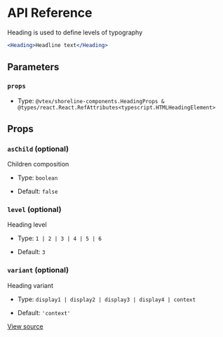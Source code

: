 # API Reference

Heading is used to define levels of typography

```jsx
<Heading>Headline text</Heading>
```

## Parameters

### `props`

- Type: `@vtex/shoreline-components.HeadingProps & @types/react.React.RefAttributes<typescript.HTMLHeadingElement>`

## Props

### `asChild` (optional)

Children composition

- Type: `boolean`

- Default: `false`

### `level` (optional)

Heading level

- Type: `1 | 2 | 3 | 4 | 5 | 6`

- Default: `3`

### `variant` (optional)

Heading variant

- Type: `display1 | display2 | display3 | display4 | context`

- Default: `'context'`

[View source](https://github.com/vtex/shoreline/blob/7bdef2cde/packages/components/src/heading/heading.tsx#L10)
